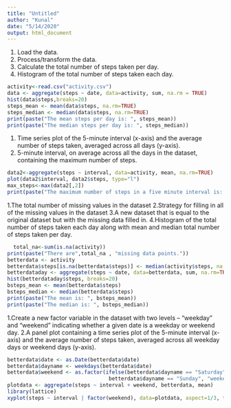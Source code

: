 ```yaml
---
title: "Untitled"
author: "Kunal"
date: "5/14/2020"
output: html_document
---
```

 1. Load the data. 
 2. Process/transform the data.
 3. Calculate the total number of steps taken per day.
 4. Histogram of the total number of steps taken each day.
 
```r
activity<-read.csv("activity.csv")
data <- aggregate(steps ~ date, data=activity, sum, na.rm = TRUE)
hist(data$steps,breaks=20)
steps_mean <- mean(data$steps, na.rm=TRUE)
steps_median <- median(data$steps, na.rm=TRUE)
print(paste("The mean steps per day is: ", steps_mean))
print(paste("The median steps per day is: ", steps_median))

```
 
 1. Time series plot of the 5-minute interval (x-axis) and the average number of steps taken, averaged across all days (y-axis).
 2. 5-minute interval, on average across all the days in the dataset, containing the maximum number of steps.

```r
data2<-aggregate(steps ~ interval, data=activity, mean, na.rm=TRUE)
plot(data2$interval, data2$steps, type="l")
max_steps<-max(data2[,2])
print(paste("The maximum number of steps in a five minute interval is: ", max_steps))
```

1.The total number of missing values in the dataset 
2.Strategy for filling in all of the missing values in the dataset
3.A new dataset that is equal to the original dataset but with the missing data filled in.
4.Histogram of the total number of steps taken each day along with mean and median total number of steps taken per day.

```r
  total_na<-sum(is.na(activity))
print(paste("There are",total_na , "missing data points."))
betterdata <- activity
betterdata$steps[is.na(betterdata$steps)] <- median(activity$steps, na.rm=TRUE)
betterdataday <- aggregate(steps ~ date, data=betterdata, sum, na.rm=TRUE)
hist(betterdataday$steps, breaks=20)
bsteps_mean <- mean(betterdata$steps)
bsteps_median <- median(betterdata$steps)
print(paste("The mean is: ", bsteps_mean))
print(paste("The median is: ", bsteps_median))

```

1.Create a new factor variable in the dataset with two levels – “weekday” and “weekend” indicating whether a given date is a weekday or weekend day.
2.A panel plot containing a time series plot of the 5-minute interval (x-axis) and the average number of steps taken, averaged across all weekday days or weekend days (y-axis).

```r
betterdata$date <- as.Date(betterdata$date)
betterdata$dayname <- weekdays(betterdata$date)
betterdata$weekend <- as.factor(ifelse(betterdata$dayname == "Saturday" |
                                 betterdata$dayname == "Sunday", "weekend", "weekday"))
plotdata <- aggregate(steps ~ interval + weekend, betterdata, mean)
library(lattice)
xyplot(steps ~ interval | factor(weekend), data=plotdata, aspect=1/3, type="l")














```

